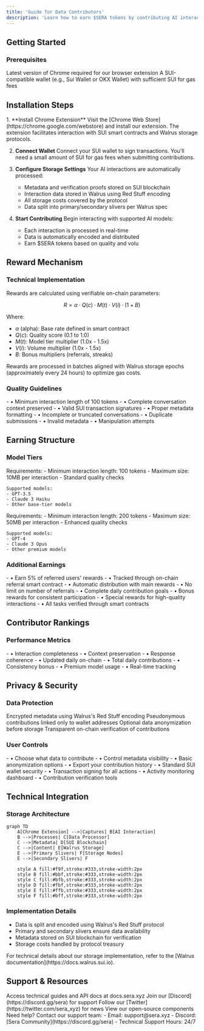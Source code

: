 ```yaml
---
title: 'Guide for Data Contributors'
description: 'Learn how to earn $SERA tokens by contributing AI interactions on the SUI blockchain'
---
```


## Getting Started

### Prerequisites
<CardGroup cols={2}>
  <Card title="Chrome Browser" icon="chrome">
    Latest version of Chrome required for our browser extension
  </Card>
  <Card title="SUI Wallet" icon="wallet">
    A SUI-compatible wallet (e.g., Sui Wallet or OKX Wallet) with sufficient SUI for gas fees
  </Card>
</CardGroup>

## Installation Steps

<Steps>
  1. **Install Chrome Extension**
     Visit the [Chrome Web Store](https://chrome.google.com/webstore) and install our extension. The extension facilitates interaction with SUI smart contracts and Walrus storage protocols.

  2. **Connect Wallet**
     Connect your SUI wallet to sign transactions. You'll need a small amount of SUI for gas fees when submitting contributions.

  3. **Configure Storage Settings**
     Your AI interactions are automatically processed:
     - Metadata and verification proofs stored on SUI blockchain
     - Interaction data stored in Walrus using Red Stuff encoding
     - All storage costs covered by the protocol
     - Data split into primary/secondary slivers per Walrus spec 

  4. **Start Contributing**
     Begin interacting with supported AI models:
     - Each interaction is processed in real-time
     - Data is automatically encoded and distributed
     - Earn $SERA tokens based on quality and volu
</Steps>

## Reward Mechanism

### Technical Implementation
Rewards are calculated using verifiable on-chain parameters:

$$
R = α · Q(c) · M(t) · V(i) · (1 + B)
$$

Where:
- $α$ (alpha): Base rate defined in smart contract
- $Q(c)$: Quality score (0.1 to 1.0)
- $M(t)$: Model tier multiplier (1.0x - 1.5x)
- $V(i)$: Volume multiplier (1.0x - 1.5x)
- $B$: Bonus multipliers (referrals, streaks)

<Note>
Rewards are processed in batches aligned with Walrus storage epochs (approximately every 24 hours) to optimize gas costs.
</Note>

### Quality Guidelines

<CardGroup cols={2}>
  <Card title="Technical Requirements" icon="check">
    - • Minimum interaction length of 100 tokens
    - • Complete conversation context preserved
    - • Valid SUI transaction signatures
    - • Proper metadata formatting
  </Card>
  <Card title="Storage Violations" icon="xmark">
    - • Incomplete or truncated conversations
    - • Duplicate submissions
    - • Invalid metadata
    - • Manipulation attempts
  </Card>
</CardGroup>

## Earning Structure

### Model Tiers
<AccordionGroup>
  <Accordion title="Standard Models (1.0x multiplier)">
    Requirements:
    - Minimum interaction length: 100 tokens
    - Maximum size: 10MB per interaction
    - Standard quality checks
    
    Supported models:
    - GPT-3.5
    - Claude 3 Haiku
    - Other base-tier models
  </Accordion>
  
  <Accordion title="Premium Models (1.5x multiplier)">
    Requirements:
    - Minimum interaction length: 200 tokens
    - Maximum size: 50MB per interaction
    - Enhanced quality checks
    
    Supported models:
    - GPT-4
    - Claude 3 Opus
    - Other premium models
  </Accordion>
</AccordionGroup>

### Additional Earnings

<CardGroup cols={2}>
  <Card title="Referral Program" icon="user-plus">
    - • Earn 5% of referred users' rewards
    - • Tracked through on-chain referral smart contract
    - • Automatic distribution with main rewards
    - • No limit on number of referrals
  </Card>
  <Card title="Daily Tasks" icon="trophy">
    - • Complete daily contribution goals
    - • Bonus rewards for consistent participation
    - • Special rewards for high-quality interactions
    - • All tasks verified through smart contracts
  </Card>
</CardGroup>

## Contributor Rankings

### Performance Metrics

<CardGroup cols={2}>
  <Card title="Quality Score" icon="star">
    - • Interaction completeness
    - • Context preservation
    - • Response coherence
    - • Updated daily on-chain
  </Card>
  <Card title="Volume Score" icon="chart-line">
    - • Total daily contributions
    - • Consistency bonus
    - • Premium model usage
    - • Real-time tracking
  </Card>
</CardGroup>

## Privacy & Security

### Data Protection
<Check>Encrypted metadata using Walrus's Red Stuff encoding</Check>
<Check>Pseudonymous contributions linked only to wallet addresses</Check>
<Check>Optional data anonymization before storage</Check>
<Check>Transparent on-chain verification of contributions</Check>

### User Controls
<CardGroup cols={2}>
  <Card title="Privacy Settings" icon="shield">
    - • Choose what data to contribute
    - • Control metadata visibility
    - • Basic anonymization options
    - • Export your contribution history
  </Card>
  <Card title="Security Features" icon="lock">
    - • Standard SUI wallet security
    - • Transaction signing for all actions
    - • Activity monitoring dashboard
    - • Contribution verification tools
  </Card>
</CardGroup>

## Technical Integration

### Storage Architecture
```mermaid
graph TD
    A[Chrome Extension] -->|Captures| B[AI Interaction]
    B -->|Processes| C[Data Processor]
    C -->|Metadata| D[SUI Blockchain]
    C -->|Content| E[Walrus Storage]
    E -->|Primary Slivers| F[Storage Nodes]
    E -->|Secondary Slivers| F

    style A fill:#f9f,stroke:#333,stroke-width:2px
    style B fill:#bbf,stroke:#333,stroke-width:2px
    style C fill:#bfb,stroke:#333,stroke-width:2px
    style D fill:#fbf,stroke:#333,stroke-width:2px
    style E fill:#ffb,stroke:#333,stroke-width:2px
    style F fill:#bff,stroke:#333,stroke-width:2px
```

### Implementation Details
- Data is split and encoded using Walrus's Red Stuff protocol
- Primary and secondary slivers ensure data availability
- Metadata stored on SUI blockchain for verification
- Storage costs handled by protocol treasury

<Note>
For technical details about our storage implementation, refer to the [Walrus documentation](https://docs.walrus.sui.io).
</Note>

## Support & Resources

<CardGroup cols={2}>
  <Card title="Documentation" icon="book">
    Access technical guides and API docs at docs.sera.xyz
  </Card>
  <Card title="Community" icon="discord">
    Join our [Discord](https://discord.gg/sera) for support
  </Card>
  <Card title="Updates" icon="bell">
    Follow our [Twitter](https://twitter.com/sera_xyz) for news
  </Card>
  <Card title="GitHub" icon="github">
    View our open-source components
  </Card>
</CardGroup>

<Note>
Need help? Contact our support team:
- Email: support@sera.xyz
- Discord: [Sera Community](https://discord.gg/sera)
- Technical Support Hours: 24/7
</Note>